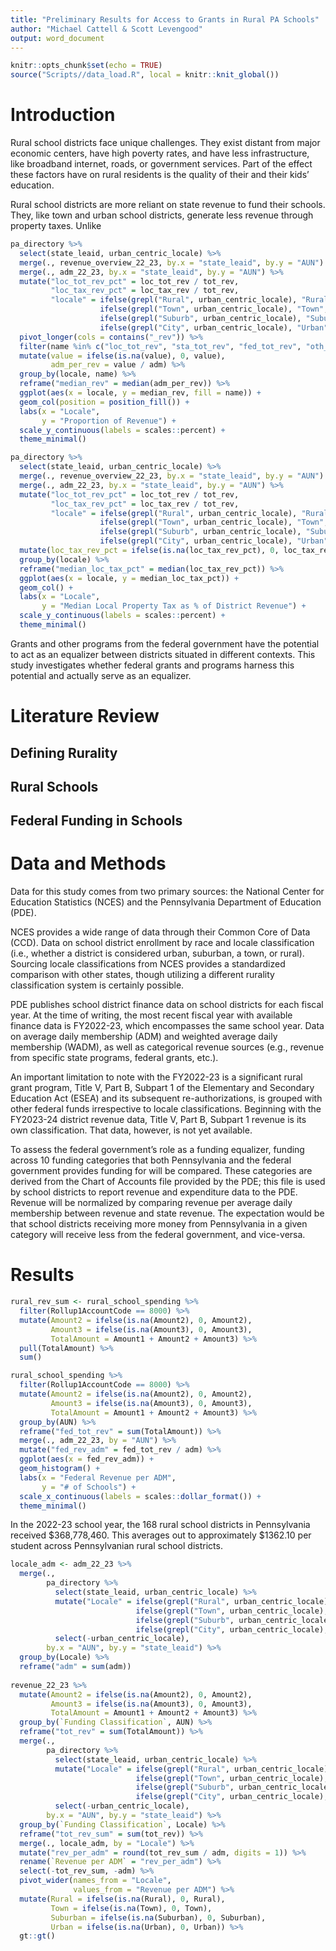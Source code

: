 ```yaml
---
title: "Preliminary Results for Access to Grants in Rural PA Schools"
author: "Michael Cattell & Scott Levengood"
output: word_document
---
```


```r
knitr::opts_chunk$set(echo = TRUE)
source("Scripts//data_load.R", local = knitr::knit_global())
```

# Introduction

Rural school districts face unique challenges. They exist distant from major economic centers, have high poverty rates, and have less infrastructure, like broadband internet, roads, or government services. Part of the effect these factors have on rural residents is the quality of their and their kids' education.

Rural school districts are more reliant on state revenue to fund their schools. They, like town and urban school districts, generate less revenue through property taxes. Unlike

```r
pa_directory %>%
  select(state_leaid, urban_centric_locale) %>%
  merge(., revenue_overview_22_23, by.x = "state_leaid", by.y = "AUN") %>%
  merge(., adm_22_23, by.x = "state_leaid", by.y = "AUN") %>%
  mutate("loc_tot_rev_pct" = loc_tot_rev / tot_rev,
         "loc_tax_rev_pct" = loc_tax_rev / tot_rev,
         "locale" = ifelse(grepl("Rural", urban_centric_locale), "Rural",
                    ifelse(grepl("Town", urban_centric_locale), "Town",
                    ifelse(grepl("Suburb", urban_centric_locale), "Suburban",
                    ifelse(grepl("City", urban_centric_locale), "Urban", "check"))))) %>%
  pivot_longer(cols = contains("_rev")) %>%
  filter(name %in% c("loc_tot_rev", "sta_tot_rev", "fed_tot_rev", "oth_tot_rev")) %>%
  mutate(value = ifelse(is.na(value), 0, value),
         adm_per_rev = value / adm) %>%
  group_by(locale, name) %>%
  reframe("median_rev" = median(adm_per_rev)) %>%
  ggplot(aes(x = locale, y = median_rev, fill = name)) +
  geom_col(position = position_fill()) +
  labs(x = "Locale",
       y = "Proportion of Revenue") +
  scale_y_continuous(labels = scales::percent) +
  theme_minimal()

```

```r
pa_directory %>%
  select(state_leaid, urban_centric_locale) %>%
  merge(., revenue_overview_22_23, by.x = "state_leaid", by.y = "AUN") %>%
  merge(., adm_22_23, by.x = "state_leaid", by.y = "AUN") %>%
  mutate("loc_tot_rev_pct" = loc_tot_rev / tot_rev,
         "loc_tax_rev_pct" = loc_tax_rev / tot_rev,
         "locale" = ifelse(grepl("Rural", urban_centric_locale), "Rural",
                    ifelse(grepl("Town", urban_centric_locale), "Town",
                    ifelse(grepl("Suburb", urban_centric_locale), "Suburban",
                    ifelse(grepl("City", urban_centric_locale), "Urban", "check"))))) %>%
  mutate(loc_tax_rev_pct = ifelse(is.na(loc_tax_rev_pct), 0, loc_tax_rev_pct)) %>%
  group_by(locale) %>%
  reframe("median_loc_tax_pct" = median(loc_tax_rev_pct)) %>%
  ggplot(aes(x = locale, y = median_loc_tax_pct)) +
  geom_col() +
  labs(x = "Locale",
       y = "Median Local Property Tax as % of District Revenue") +
  scale_y_continuous(labels = scales::percent) +
  theme_minimal()
```

Grants and other programs from the federal government have the potential to act as an equalizer between districts situated in different contexts. This study investigates whether federal grants and programs harness this potential and actually serve as an equalizer.

# Literature Review

## Defining Rurality

## Rural Schools

## Federal Funding in Schools

# Data and Methods

Data for this study comes from two primary sources: the National Center for Education Statistics (NCES) and the Pennsylvania Department of Education (PDE).

NCES provides a wide range of data through their Common Core of Data (CCD). Data on school district enrollment by race and locale classification (i.e., whether a district is considered urban, suburban, a town, or rural). Sourcing locale classifications from NCES provides a standardized comparison with other states, though utilizing a different rurality classification system is certainly possible.

PDE publishes school district finance data on school districts for each fiscal year. At the time of writing, the most recent fiscal year with available finance data is FY2022-23, which encompasses the same school year. Data on average daily membership (ADM) and weighted average daily membership (WADM), as well as categorical revenue sources (e.g., revenue from specific state programs, federal grants, etc.).

An important limitation to note with the FY2022-23 is a significant rural grant program, Title V, Part B, Subpart 1 of the Elementary and Secondary Education Act (ESEA) and its subsequent re-authorizations, is grouped with other federal funds irrespective to locale classifications. Beginning with the FY2023-24 district revenue data, Title V, Part B, Subpart 1 revenue is its own classification. That data, however, is not yet available.

To assess the federal government's role as a funding equalizer, funding across 10 funding categories that both Pennsylvania and the federal government provides funding for will be compared. These categories are derived from the Chart of Accounts file provided by the PDE; this file is used by school districts to report revenue and expenditure data to the PDE. Revenue will be normalized by comparing revenue per average daily membership between revenue and state revenue. The expectation would be that school districts receiving more money from Pennsylvania in a given category will receive less from the federal government, and vice-versa.

# Results

```r
rural_rev_sum <- rural_school_spending %>%
  filter(Rollup1AccountCode == 8000) %>%
  mutate(Amount2 = ifelse(is.na(Amount2), 0, Amount2),
         Amount3 = ifelse(is.na(Amount3), 0, Amount3),
         TotalAmount = Amount1 + Amount2 + Amount3) %>%
  pull(TotalAmount) %>%
  sum()

rural_school_spending %>%
  filter(Rollup1AccountCode == 8000) %>%
  mutate(Amount2 = ifelse(is.na(Amount2), 0, Amount2),
         Amount3 = ifelse(is.na(Amount3), 0, Amount3),
         TotalAmount = Amount1 + Amount2 + Amount3) %>%
  group_by(AUN) %>%
  reframe("fed_tot_rev" = sum(TotalAmount)) %>%
  merge(., adm_22_23, by = "AUN") %>%
  mutate("fed_rev_adm" = fed_tot_rev / adm) %>%
  ggplot(aes(x = fed_rev_adm)) +
  geom_histogram() +
  labs(x = "Federal Revenue per ADM",
       y = "# of Schools") +
  scale_x_continuous(labels = scales::dollar_format()) +
  theme_minimal()
```

In the 2022-23 school year, the 168 rural school districts in Pennsylvania received \$368,778,460. This averages out to approximately \$1362.10 per student across Pennsylvanian rural school districts.

```r
locale_adm <- adm_22_23 %>%
  merge(.,
        pa_directory %>% 
          select(state_leaid, urban_centric_locale) %>%
          mutate("Locale" = ifelse(grepl("Rural", urban_centric_locale), "Rural",
                            ifelse(grepl("Town", urban_centric_locale), "Town",
                            ifelse(grepl("Suburb", urban_centric_locale), "Suburban",
                            ifelse(grepl("City", urban_centric_locale), "Urban", "check"))))) %>%
          select(-urban_centric_locale), 
        by.x = "AUN", by.y = "state_leaid") %>%
  group_by(Locale) %>%
  reframe("adm" = sum(adm))
  
revenue_22_23 %>%
  mutate(Amount2 = ifelse(is.na(Amount2), 0, Amount2),
         Amount3 = ifelse(is.na(Amount3), 0, Amount3),
         TotalAmount = Amount1 + Amount2 + Amount3) %>%
  group_by(`Funding Classification`, AUN) %>%
  reframe("tot_rev" = sum(TotalAmount)) %>%
  merge(.,
        pa_directory %>% 
          select(state_leaid, urban_centric_locale) %>%
          mutate("Locale" = ifelse(grepl("Rural", urban_centric_locale), "Rural",
                            ifelse(grepl("Town", urban_centric_locale), "Town",
                            ifelse(grepl("Suburb", urban_centric_locale), "Suburban",
                            ifelse(grepl("City", urban_centric_locale), "Urban", "check"))))) %>%
          select(-urban_centric_locale), 
        by.x = "AUN", by.y = "state_leaid") %>%
  group_by(`Funding Classification`, Locale) %>%
  reframe("tot_rev_sum" = sum(tot_rev)) %>%
  merge(., locale_adm, by = "Locale") %>%
  mutate("rev_per_adm" = round(tot_rev_sum / adm, digits = 1)) %>%
  rename(`Revenue per ADM` = "rev_per_adm") %>%
  select(-tot_rev_sum, -adm) %>%
  pivot_wider(names_from = "Locale",
              values_from = "Revenue per ADM") %>%
  mutate(Rural = ifelse(is.na(Rural), 0, Rural),
         Town = ifelse(is.na(Town), 0, Town),
         Suburban = ifelse(is.na(Suburban), 0, Suburban),
         Urban = ifelse(is.na(Urban), 0, Urban)) %>%
  gt::gt()
```

